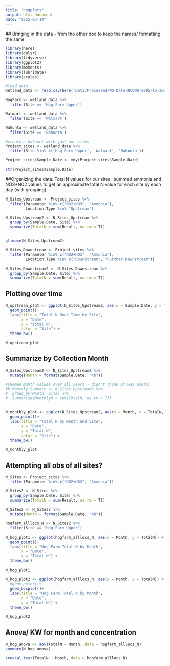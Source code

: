 ```yaml
---
title: "hogplots"
output: html_document
date: "2025-03-14"
---
```

  ## Bringing in the data - from the other doc to keep the names/ formatting the same
  
```r
library(here)
library(dplyr)
library(tidyverse)
library(ggplot2)
library(moments)
library(lubridate)
library(scales)

#load data
wetland_data <- read.csv(here('Data/Processed/WQ-Data-NCDWR-2005-to-2015-NCSU-2015-to-2019.csv'))

HogFarm <- wetland_data %>%
  filter(Site == 'Hog Farm Upper')

Walmart <- wetland_data %>%
  filter(Site == 'Walmart')

Nahunta <- wetland_data %>%
  filter(Site == 'Nahunta')

#create a dataset with just our sites
Project_sites <- wetland_data %>%
  filter(Site %in% c('Hog Farm Upper', 'Walmart', 'Nahunta'))

Project_sites$Sample.Date <- mdy(Project_sites$Sample.Date)

str(Project_sites$Sample.Date)
```


##Organizing the data: Total N values for our sites
I summed ammonia and NO3+NO2 values to get an approximate total N value for each site by each day (with grouping)

```r
N_Sites_Upstream <- Project_sites %>% 
  filter(Parameter %in% c("NO2+NO3", "Ammonia"),
         Location.Type %in% "Upstream")

N_Sites_Upstream2 <- N_Sites_Upstream %>% 
  group_by(Sample.Date, Site) %>% 
  summarize(TotalN = sum(Result, na.rm = T))


glimpse(N_Sites_Upstream2)

N_Sites_Downstream <- Project_sites %>% 
  filter(Parameter %in% c("NO2+NO3", "Ammonia"),
         Location.Type %in% c("Downstream", "Further Downstream"))

N_Sites_Downstream2 <- N_Sites_Downstream %>% 
  group_by(Sample.Date, Site) %>% 
  summarize(TotalN = sum(Result, na.rm = T))


```

## Plotting over time

```r

N_upstream_plot <- ggplot(N_Sites_Upstream2, aes(x = Sample.Date, y = TotalN, color = Site, group = Site)) +
  geom_point()+
  labs(title = "Total N Over Time by Site",
       x = "Date",
       y = "Total N",
       color = "Site") +
  theme_bw()

N_upstream_plot

```

## Summarize by Collection Month

```r

N_Sites_Upstream2 <- N_Sites_Upstream2 %>%
  mutate(Month = format(Sample.Date, "%b"))

#summed month values over all years - didn't think it was useful
#N_Monthly_Summary <- N_Sites_Upstream2 %>% 
#  group_by(Month, Site) %>% 
#  summarise(MonthlyN = sum(TotalN, na.rm = T))


N_monthly_plot <- ggplot(N_Sites_Upstream2, aes(x = Month, y = TotalN, color = Site, group = Site)) +
  geom_point()+
  labs(title = "Total N by Month and Site",
       x = "Date",
       y = "Total N",
       color = "Site") +
  theme_bw()

N_monthly_plot

```

## Attempting all obs of all sites?

```r

N_Sites <- Project_sites %>% 
  filter(Parameter %in% c("NO2+NO3", "Ammonia"))

N_Sites2 <- N_Sites %>% 
  group_by(Sample.Date, Site) %>% 
  summarize(TotalN = sum(Result, na.rm = T))

N_Sites2 <- N_Sites2 %>%
  mutate(Month = format(Sample.Date, "%b"))

hogfarm_alllocs_N <- N_Sites2 %>% 
  filter(Site == "Hog Farm Upper")

N_hog_plot1 <- ggplot(hogfarm_alllocs_N, aes(x = Month, y = TotalN)) +
  geom_point()+
  labs(title = "Hog Farm Total N by Month",
       x = "Date",
       y = "Total N") +
  theme_bw()

N_hog_plot1

N_hog_plot2 <- ggplot(hogfarm_alllocs_N, aes(x = Month, y = TotalN)) +
  #geom_point()+
  geom_boxplot()+
  labs(title = "Hog Farm Total N by Month",
       x = "Date",
       y = "Total N") +
  theme_bw()

N_hog_plot2

```

## Anova/ KW for month and concentration

```r

N_hog_anova <- aov(TotalN ~ Month, data = hogfarm_alllocs_N)
summary(N_hog_anova)

kruskal.test(TotalN ~ Month, data = hogfarm_alllocs_N)

```

